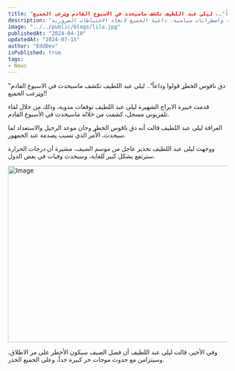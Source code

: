 ```yaml
---
title: "دق ناقوس الخطړ قولوا وداعاً".. ليلى عبد اللطيف تكشف ماسيحدث في الاسبوع القادم وټرعب الجميع!!"
description: "تكشف ليلى عبد اللطيف توقعات صادمة حول مستقبل العالم، محذرة من كوارث طبيعية واضطرابات سياسية، داعية الجميع لاتخاذ الاحتياطات الضرورية."
image: "../../public/blogs/lila.jpg"
publishedAt: "2024-04-10"
updatedAt: "2024-07-15"
author: "EddDev"
isPublished: true
tags:
- News
---
```


"دق ناقوس الخطړ قولوا وداعاً".. ليلى عبد اللطيف تكشف ماسيحدث في الاسبوع القادم وټرعب الجميع!!
 

قدمت خبيرة الابراج الشهيرة ليلى عبد اللطيف توقعات مدوية، وذلك من خلال لقاء تلفزيوني مسجل، كشفت من خلاله ماسيحدث في الأسبوع القادم.

العرافة ليلى عبد اللطيف قالت أنه دق ناقوس الخطړ وحان موعد الرحيل والاستعداد لما سيحدث، الأمر الذي تسبب پصدمة عند الجمهور.

 

ووجهت ليلى عبد اللطيف تحذير عاجل من موسم الصيف، مشيرة أن درجات الحرارة سترتفع بشكل كبير للغاية، وسيحدث وفيات في بعض الدول.

<Image 
  src="/blogs/lila-02.jpg"
  width="718"
  height="404"
  alt="Image"
  sizes="100vw"
/>


وفي الأخير، قالت ليلى عبد اللطيف أن فصل الصيف سيكون الأخطر على مر الاطلاق، وسيتزامن مع حدوث موجات حر كبيرة جداً، وعلى الجميع الحذر.
